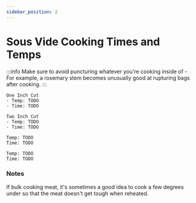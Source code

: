 ---
sidebar_position: 2
---

# Sous Vide Cooking Times and Temps

:::info
Make sure to avoid puncturing whatever you're cooking inside of - For example, a rosemary stem becomes unusually good at rupturing bags after cooking. 
:::

```mdx title="Beef"
One Inch Cut
- Temp: TODO
- Time: TODO

Two Inch Cut
- Temp: TODO
- Time: TODO
```

```mdx title="Chicken"
Temp: TODO
Time: TODO
```

```mdx title="Fish"
Temp: TODO
Time: TODO
```

### Notes
If bulk cooking meat, it's sometimes a good idea to cook a few degrees under so that the meat doesn't get tough when reheated. 
